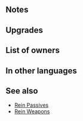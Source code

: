 {{Weapon Infobox
|tagid=SID_牽制の弓＋
|weaponName=Rein Bow+
|weaponType=Bow
|userVersion1=Bow
|userVersion2=Arrow
|might=12
|range=2
|effectiveness=Flying
|effect=Effective against flying foes. Inflicts Spd/Def-5 on foes within 2 spaces during combat.
|cost=300
|exclusive=0
|statModifiers=0,12,0,0,0
|required=Rein Bow
|intID=2505
|sort=8001
|effectRange=2
|value=15
|timingID=2
|abilityID=97
|randomTimestamp=2021-05-06T07:00:00Z
|randomMinLv=31
|properties=random_owner
|refinePaths=default
|refineSP=350
|refineMedals=500
|refineStones=50
}}
==Notes==
{{Effective damage bonus|flying}}
{{Combat reductions}}
{{FoesCombatEffect}}
==Upgrades==
{{Weapon Upgrade List}}
==List of owners==
{{Skill Hero List}}
==In other languages==
{{OtherLanguages
|japanese=牽制の弓＋
|german=Zügelbogen+
|spanishEU=Arco amarra +
|spanishLA=Arco amarra +
|french=Arc bride +
|italian=Arco Briglia+
|chineseTW=牽制之弓＋
|portuguese=Arco rédea+
}}
==See also==
{{See also skills|cond=Description LIKE '%inflicts%Spd/Def%-%on foes within _ spaces during combat%' AND WikiName NOT LIKE '%Rein%'|columns=3}}
* [[Skill families#Rein|Rein Passives]]
* [[Skill families#Rein_.28weapons.29|Rein Weapons]]
{{Weapons Navbox}}